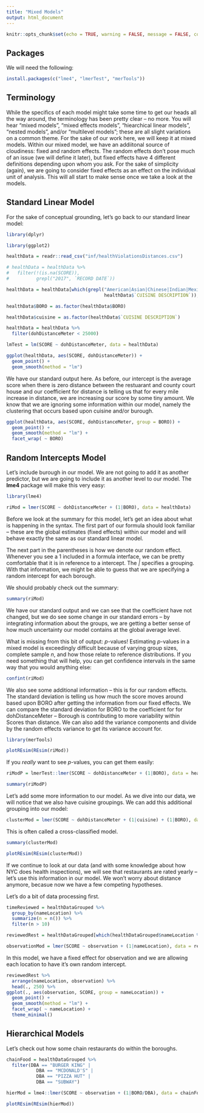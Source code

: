 ```yaml
---
title: "Mixed Models"
output: html_document
---
```


```r
knitr::opts_chunk$set(echo = TRUE, warning = FALSE, message = FALSE, comment = "")
```

## Packages

We will need the following:

```r
install.packages(c("lme4", "lmerTest", "merTools"))
```


## Terminology

While the specifics of each model might take some time to get our heads all the way around, the terminology has been pretty clear -- no more. You will hear "mixed models", "mixed effects models", "hiearchical linear models", "nested models", and/or "multilevel models"; these are all slight variations on a common theme. For the sake of our work here, we will keep it at mixed models. Within our mixed model, we have an addiitonal source of cloudiness: fixed and random effects. The random effects don't pose much of an issue (we will define it later), but fixed effects have 4 different definitions depending upon whom you ask. For the sake of simplicity (again), we are going to consider fixed effects as an effect on the individual unit of analysis. This will all start to make sense once we take a look at the models.

## Standard Linear Model

For the sake of conceptual grounding, let's go back to our standard linear model:

```r
library(dplyr)

library(ggplot2)

healthData = readr::read_csv("inf/healthViolationsDistances.csv")

# healthData = healthData %>% 
#   filter(!(is.na(SCORE)), 
#          grepl("2017", `RECORD DATE`))

healthData = healthData[which(grepl("American|Asian|Chinese|Indian|Mexican|Pizza|Thai|Vietnam", 
                                    healthData$`CUISINE DESCRIPTION`)), ]

healthData$BORO = as.factor(healthData$BORO)

healthData$cuisine = as.factor(healthData$`CUISINE DESCRIPTION`)

healthData = healthData %>% 
  filter(dohDistanceMeter < 25000)

lmTest = lm(SCORE ~ dohDistanceMeter, data = healthData)

ggplot(healthData, aes(SCORE, dohDistanceMeter)) +
  geom_point() + 
  geom_smooth(method = "lm")
```

We have our standard output here. As before, our intercept is the average score when there is zero distance between the restuarant and county court house and our coefficient for distance is telling us that for every mile increase in distance, we are increasing our score by some tiny amount. We know that we are ignoring some information within our model, namely the clustering that occurs based upon cuisine and/or burough. 


```r
ggplot(healthData, aes(SCORE, dohDistanceMeter, group = BORO)) +
  geom_point() + 
  geom_smooth(method = "lm") +
  facet_wrap( ~ BORO)
```


## Random Intercepts Model

Let's include burough in our model. We are not going to add it as another predictor, but we are going to include it as another level to our model. The **lme4** package will make this very easy:

```r
library(lme4)

riMod = lmer(SCORE ~ dohDistanceMeter + (1|BORO), data = healthData)
```

Before we look at the summary for this model, let's get an idea about what is happening in the syntax. The first part of our formula should look familiar -- these are the global estimates (fixed effects) within our model and will behave exactly the same as our standard linear model. 

The next part in the parentheses is how we denote our random effect. Whenever you see a 1 included in a formula interface, we can be pretty comfortable that it is in reference to a intercept. The *|* specifies a grouping. With that information, we might be able to guess that we are specifying a random intercept for each borough. 

We should probably check out the summary:

```r
summary(riMod)
```

We have our standard output and we can see that the coefficient have not changed, but we do see some change in our standard errors -- by integrating information about the groups, we are getting a better sense of how much uncertainty our model contains at the global average level.

What is missing from this bit of output: *p*-values! Estimating *p*-values in a mixed model is exceedingly difficult because of varying group sizes, complete sample *n*, and how those relate to reference distributions. If you need something that will help, you can get confidence intervals in the same way that you would anything else:

```r
confint(riMod)
```

We also see some additional information -- this is for our random effects. The standard deviation is telling us how much the score moves around based upon BORO after getting the information from our fixed effects. We can compare the standard deviation for BORO to the coefficient for for dohDistanceMeter -- Borough is contributing to more variability within Scores than distance. We can also add the variance components and divide by the random effects variance to get its variance account for.

```r
library(merTools)

plotREsim(REsim(riMod))
```

If you *really* want to see *p*-values, you can get them easily:

```r

riModP = lmerTest::lmer(SCORE ~ dohDistanceMeter + (1|BORO), data = healthData)

summary(riModP)

```

Let's add some more information to our model. As we dive into our data, we will notice that we also have cuisine groupings. We can add this additional grouping into our model:

```r
clusterMod = lmer(SCORE ~ dohDistanceMeter + (1|cuisine) + (1|BORO), data = healthData)
```

This is often called a cross-classified model. 

```r
summary(clusterMod)
```

```r

plotREsim(REsim(clusterMod))
```

If we continue to look at our data (and with some knowledge about how NYC does health inspections), we will see that restaurants are rated yearly -- let's use this information in our model. We won't worry about distance anymore, becasue now we have a few competing hypotheses.

Let's do a bit of data processing first.

```r
timeReviewed = healthDataGrouped %>% 
  group_by(nameLocation) %>% 
  summarize(n = n()) %>% 
  filter(n > 10)

reviewedRest = healthDataGrouped[which(healthDataGrouped$nameLocation %in% timeReviewed$nameLocation), ]
```


```r
observationMod = lmer(SCORE ~ observation + (1|nameLocation), data = reviewedRest)
```

In this model, we have a fixed effect for observation and we are allowing each location to have it's own random intercept. 

```r
reviewedRest %>% 
  arrange(nameLocation, observation) %>% 
  head(., 250) %>% 
ggplot(., aes(observation, SCORE, group = nameLocation)) +
  geom_point() +
  geom_smooth(method = "lm") +
  facet_wrap( ~ nameLocation) +
  theme_minimal()
```

## Hierarchical Models

Let's check out how some chain restaurants do within the boroughs. 

```r
chainFood = healthDataGrouped %>% 
  filter(DBA == "BURGER KING" |
           DBA == "MCDONALD'S" | 
           DBA == "PIZZA HUT" |
           DBA == "SUBWAY")
```

```r
hierMod = lme4::lmer(SCORE ~ observation + (1|BORO/DBA), data = chainFood)
```

```r

plotREsim(REsim(hierMod))
```